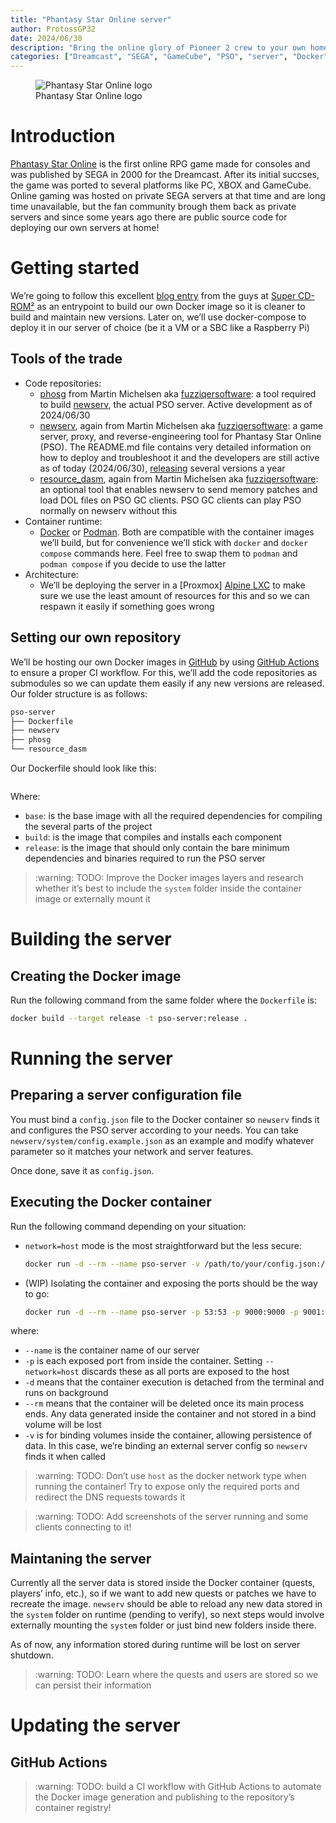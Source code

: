 ```yaml
---
title: "Phantasy Star Online server"
author: ProtossGP32
date: 2024/06/30
description: "Bring the online glory of Pioneer 2 crew to your own homelab!"
categories: ["Dreamcast", "SEGA", "GameCube", "PSO", "server", "Docker"]
---
```


![Phantasy Star Online logo][pso-logo]

# Introduction

[Phantasy Star Online][pso-wikipedia] is the first online RPG game made for consoles and was published by SEGA in 2000 for the Dreamcast. After its initial succses, the game was ported to several platforms like PC, XBOX and GameCube. Online gaming was hosted on private SEGA servers at that time and are long time unavailable, but the fan community brough them back as private servers and since some years ago there are public source code for deploying our own servers at home!

# Getting started

We're going to follow this excellent [blog entry][cdromrom-pso-server-guide] from the guys at [Super CD-ROM²][cdromrom-webpage] as an entrypoint to build our own Docker image so it is cleaner to build and maintain new versions. Later on, we'll use docker-compose to deploy it in our server of choice (be it a VM or a SBC like a Raspberry Pi)

## Tools of the trade

- Code repositories:
  - [phosg][phosg-repo] from Martin Michelsen aka [fuzziqersoftware][fuzziqersoftware-website]: a tool required to build [newserv][newserv-repo], the actual PSO server. Active development as of 2024/06/30
  - [newserv][newserv-repo], again from Martin Michelsen aka [fuzziqersoftware][fuzziqersoftware-website]: a game server, proxy, and reverse-engineering tool for Phantasy Star Online (PSO). The README.md file contains very detailed information on how to deploy and troubleshoot it and the developers are still active as of today (2024/06/30), [releasing][newserv-releases] several versions a year
  - [resource_dasm][resource_dasm-repo], again from Martin Michelsen aka [fuzziqersoftware][fuzziqersoftware-website]: an optional tool that enables newserv to send memory patches and load DOL files on PSO GC clients. PSO GC clients can play PSO normally on newserv without this
- Container runtime:
  - [Docker][docker-website] or [Podman][podman-website]. Both are compatible with the container images we'll build, but for convenience we'll stick with `docker` and `docker compose` commands here. Feel free to swap them to `podman` and `podman compose` if you decide to use the latter
- Architecture:
  - We'll be deploying the server in a [Proxmox] [Alpine LXC][proxmox-lxc] to make sure we use the least amount of resources for this and so we can respawn it easily if something goes wrong

## Setting our own repository
We'll be hosting our own Docker images in [GitHub][github-webpage] by using [GitHub Actions][github-actions-docs] to ensure a proper CI workflow. For this, we'll add the code repositories as submodules so we can update them easily if any new versions are released. Our folder structure is as follows:

```.bash
pso-server
├── Dockerfile
├── newserv
├── phosg
└── resource_dasm
```
Our Dockerfile should look like this:

```.dockerfile

```

Where:

- `base`: is the base image with all the required dependencies for compiling the several parts of the project
- `build`: is the image that compiles and installs each component
- `release`: is the image that should only contain the bare minimum dependencies and binaries required to run the PSO server

> :warning: TODO: Improve the Docker images layers and research whether it's best to include the `system` folder inside the container image or externally mount it

# Building the server
## Creating the Docker image
Run the following command from the same folder where the `Dockerfile` is:

```.bash
docker build --target release -t pso-server:release .
```


# Running the server
## Preparing a server configuration file

You must bind a `config.json` file to the Docker container so `newserv` finds it and configures the PSO server according to your needs. You can take `newserv/system/config.example.json` as an example and modify whatever parameter so it matches your network and server features.

Once done, save it as `config.json`.

## Executing the Docker container
Run the following command depending on your situation:

- `network=host` mode is the most straightforward but the less secure:

  ```.bash
  docker run -d --rm --name pso-server -v /path/to/your/config.json:/usr/newserv/system/config.json --network=host pso-server:release
  ```

- (WIP) Isolating the container and exposing the ports should be the way to go:
  
  ```.bash
  docker run -d --rm --name pso-server -p 53:53 -p 9000:9000 -p 9001:9001 -p 9002:9002 -p 9003:9003 -p 9064:9064 -p 9100:9100 -p 9103:9103 -p 9200:9200 -p 9201:9201 -p 9202:9202 -p 9203:9203 -p 9204:9204 -p 9300:9300 -p 5100:5100 -p 5110:5110 -p 5122:5122 -v /path/to/your/config.json:/usr/newserv/system/config.json pso-server:release
  ```

where:

- `--name` is the container name of our server
- `-p` is each exposed port from inside the container. Setting `--network=host` discards these as all ports are exposed to the host
- `-d` means that the container execution is detached from the terminal and runs on background
- `--rm` means that the container will be deleted once its main process ends. Any data generated inside the container and not stored in a bind volume will be lost
- `-v` is for binding volumes inside the container, allowing persistence of data. In this case, we're binding an external server config so `newserv` finds it when called

> :warning: TODO: Don't use `host` as the docker network type when running the container! Try to expose only the required ports and redirect the DNS requests towards it

> :warning: TODO: Add screenshots of the server running and some clients connecting to it!

## Maintaning the server
Currently all the server data is stored inside the Docker container (quests, players' info, etc.), so if we want to add new quests or patches we have to recreate the image. `newserv` should be able to reload any new data stored in the `system` folder on runtime (pending to verify), so next steps would involve externally mounting the `system` folder or just bind new folders inside there.

As of now, any information stored during runtime will be lost on server shutdown.

> :warning: TODO: Learn where the quests and users are stored so we can persist their information

# Updating the server
## GitHub Actions

> :warning: TODO: build a CI workflow with GitHub Actions to automate the Docker image generation and publishing to the repository's container registry!

<!-- LINKS -->
[pso-wikipedia]: https://en.wikipedia.org/wiki/Phantasy_Star_Online
[cdromrom-webpage]: https://cdromrom.wordpress.com
[cdromrom-pso-server-guide]: https://cdromrom.wordpress.com/2020/12/05/phantasy-star-online-gamecube-server-on-raspberry-pi/
[fuzziqersoftware-website]: http://www.fuzziqersoftware.com/
[docker-website]: https://www.docker.com/
[podman-website]: https://podman.io/
[proxmox-website]: https://www.proxmox.com/en/
[proxmox-lxc]: https://pve.proxmox.com/wiki/Linux_Container#pct_container_images
[github-webpage]: https://github.com
[github-actions-docs]: https://docs.github.com/en/actions
<!-- REPOSITORIES -->
[phosg-repo]: https://github.com/fuzziqersoftware/phosg
[newserv-repo]: https://github.com/fuzziqersoftware/newserv
[newserv-releases]: https://github.com/fuzziqersoftware/newserv/releases/latest
[resource_dasm-repo]: https://github.com/fuzziqersoftware/resource_dasm
<!-- IMAGES -->
[pso-logo]: /images/deploy-guides/self-hosted-servers/pso/pso-logo.png

